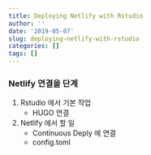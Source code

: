 ```yaml
---
title: Deploying Netlify with Rstudio
author: ''
date: '2019-05-07'
slug: deploying-netlify-with-rstudio
categories: []
tags: []
---
```

### Netlify 연결을 단계   
1. Rstudio 에서 기본 작업 
    + HUGO 연결
    
2. Netlify 에서 할 일  
    + Continuous Deply 에 연결
    + config.toml      
